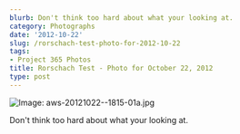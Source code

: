 ```yaml
---
blurb: Don't think too hard about what your looking at.
category: Photographs
date: '2012-10-22'
slug: /rorschach-test-photo-for-2012-10-22
tags:
- Project 365 Photos
title: Rorschach Test - Photo for October 22, 2012
type: post
---
```



![Image: aws-20121022--1815-01a.jpg](/aws-20121022--1815-01a.jpg)

Don't think too hard about what your looking at.
